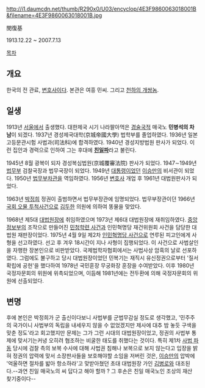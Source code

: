 http://i1.daumcdn.net/thumb/R290x0/U03/encyclop/4E3F9860063018001B&filename=4E3F9860063018001B.jpg


閔復基

1913.12.22 ~ 2007.7.13

[[목차]]
== 개요 ==
한국의 전 관료, [[변호사]]이다. 본관은 여흥 민씨. 그리고 [[천하의 개쌍놈]].
== 일생 ==
1913년 [[경성부|서울]]에서 출생했다. 대한제국 시기 나라팔아먹은 [[경술국적]] 매국노 '''민병석의 차남'''이 되겠다. 1937년 경성제국대학(京城帝國大學) 법학부를 졸업하였다. 1936년 일본고등문관시험 사법과(司法科)에 합격하였다. 1940년 경성지방법원 판사가 되었다.  이런 집안과 경력으로 인하여 그는 후대에 '''[[친일파]]'''라고 불린다.

1945년 8월 광복이 되자 경성복심법원(京城覆審法院) 판사가 되었다. 1947∼1949년 [[법무부]] 검찰국장과 법무국장이 되었다. 1949년 [[대통령]]이었던 [[이승만]]의 비서관이 되었다. 1950년 [[법무부]]차관을 역임하였다. 1956년 [[변호사]] 개업 후 1961년 대법원판사가 되었다.

1963년 [[박정희]] 정권이 출범하면서 법무부장관에 임명되었다. 법무부장관이던 1966년 [[국회 오물 투척사건]]으로 [[김두한]] 의원에 의하여 똥물을 맞았다.

1968년 제5대 [[대법원장]]에 취임하였으며 1973년 제6대 대법원장에 재취임하였다. [[중앙정보부]]의 조작으로 만들어진 [[민청학련 사건]]과 인민혁명당 재건위원회 사건을 담당한 대법원 재판장이었다. 1975년 4월 9일 제2차 [[인민혁명당 사건]]으로 연루된 피고인에게 사형을 선고하였다. 선고 후 겨우 18시간이 지나 사형이 집행되었다. 이 사건으로 사법살인을 자행한 장본인으로 비판받았다. 국제법학자협회에서는 사법사상 암흑의 날로 선포하였다. 그럼에도 불구하고 당시 대법원장이었던 민복기는 재직시 유신정권으로부터 '질서확립에 공헌'을 했다하여 1978년 국민훈장 무궁화장 훈장을 수여받았다. 이후 1980년 국정자문회의 위원에 위촉되었으며, 이듬해 1981년에는 전두환에 의해 국정자문회의 위원에 선출되었다. 

== 변명 ==
후에 본인은 박정희가 군 출신이다보니 사법부를 군법무감실 정도로 생각했고, '민주주의 국가이니 사법부의 독립을 내세우지 않을 수 없었겠지만 제사에 대추 밤 놓듯 구색을 맞춘 정도'라고 회고했지만 문제는 그가 그런 시대의 대법원장이었고, 정권의 사법부 통제에 맞서기는커녕 오히려 협조하는 비굴한 태도를 취했다는 것이다. 특히 제1차 [[사법 파동]] 당시에 검찰 측의 보복 수사에 대해 사법권 침해나 보복으로 보지 않는다고 입장을 밝혀 정권의 압력에 맞서 소장판사들을 보호해야할 소임을 저버린 것은, [[이승만]]의 압박에 '억울하면 절차를 밟아 항소하라'고 맞받아쳤던 초대 대법원장 가인 [[김병로]]와 대조된다.--과연 친일 매국노의 씨 답다고 해야 할까 ? 그 후손은 친일 매국노인 조상의 재산 찾기중이다--

